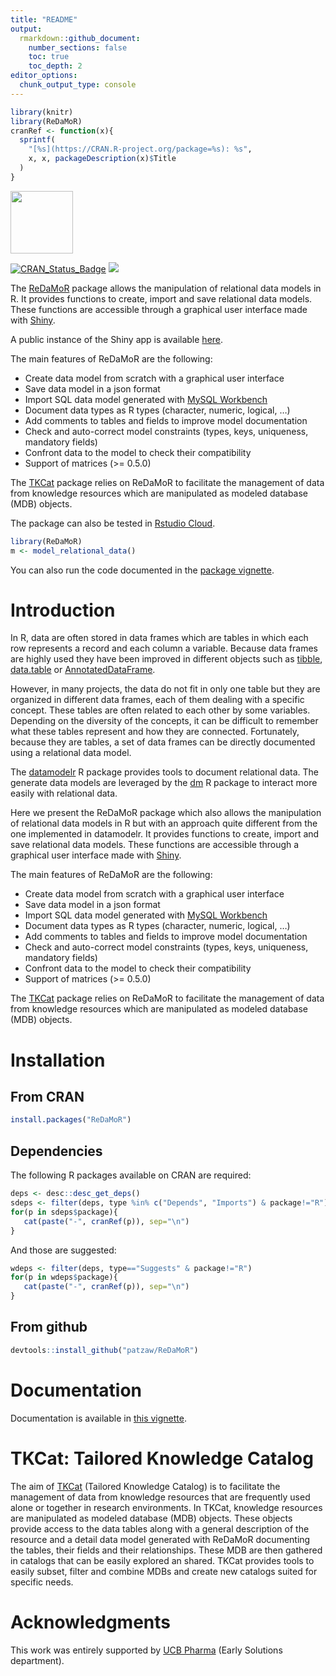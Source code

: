 ```yaml
---
title: "README"
output:
  rmarkdown::github_document:
    number_sections: false
    toc: true
    toc_depth: 2
editor_options: 
  chunk_output_type: console
---
```


```r
library(knitr)
library(ReDaMoR)
cranRef <- function(x){
  sprintf(
    "[%s](https://CRAN.R-project.org/package=%s): %s",
    x, x, packageDescription(x)$Title
  )
}
```

<img src="https://github.com/patzaw/ReDaMoR/raw/master/supp/logo/ReDaMoR.png" width="100px"/>

[![CRAN_Status_Badge](http://www.r-pkg.org/badges/version/ReDaMoR)](https://cran.r-project.org/package=ReDaMoR)
[![](http://cranlogs.r-pkg.org/badges/ReDaMoR)](https://cran.r-project.org/package=ReDaMoR)

The [ReDaMoR](https://patzaw.github.io/ReDaMoR/) package allows the manipulation
of relational data models in R. It
provides functions to create, import and save relational data models. These
functions are accessible through a graphical user interface made with
[Shiny](https://shiny.rstudio.com/).

A public instance of the Shiny app is available
[here](https://pgodard.shinyapps.io/ReDaMoR).

The main features of ReDaMoR are the following:

-   Create data model from scratch with a graphical user interface
-   Save data model in a json format
-   Import SQL data model generated with [MySQL
    Workbench](https://www.mysql.com/products/workbench/)
-   Document data types as R types (character, numeric, logical, ...)
-   Add comments to tables and fields to improve model documentation
-   Check and auto-correct model constraints (types, keys, uniqueness, mandatory
    fields)
-   Confront data to the model to check their compatibility
-   Support of matrices (\>= 0.5.0)

The [TKCat](https://patzaw.github.io/TKCat/) package relies on ReDaMoR to
facilitate the management of data from knowledge resources which are manipulated
as modeled database (MDB) objects.

The package can also be tested in [Rstudio
Cloud](https://rstudio.cloud/project/1033803).

```r
library(ReDaMoR)
m <- model_relational_data()
```

You can also run the code documented in the [package
vignette](https://patzaw.github.io/ReDaMoR/articles/ReDaMoR.html).

# Introduction

In R, data are often stored in data frames which are tables in which each row
represents a record and each column a variable. Because data frames are highly
used they have been improved in different objects such as
[tibble](https://tibble.tidyverse.org/),
[data.table](https://rdatatable.gitlab.io/data.table/) or
[AnnotatedDataFrame](https://bioconductor.org/packages/release/bioc/html/Biobase.html).

However, in many projects, the data do not fit in only one table but they are
organized in different data frames, each of them dealing with a specific
concept. These tables are often related to each other by some variables.
Depending on the diversity of the concepts, it can be difficult to remember what
these tables represent and how they are connected. Fortunately, because they are
tables, a set of data frames can be directly documented using a relational data
model.

The [datamodelr](https://github.com/bergant/datamodelr) R package provides tools
to document relational data. The generate data models are leveraged by the
[dm](https://github.com/cynkra/dm) R package to interact more easily with
relational data.

Here we present the ReDaMoR package which also allows the manipulation of
relational data models in R but with an approach quite different from the one
implemented in datamodelr. It provides functions to create, import and save
relational data models. These functions are accessible through a graphical user
interface made with [Shiny](https://shiny.rstudio.com/).

The main features of ReDaMoR are the following:

-   Create data model from scratch with a graphical user interface
-   Save data model in a json format
-   Import SQL data model generated with [MySQL
    Workbench](https://www.mysql.com/products/workbench/)
-   Document data types as R types (character, numeric, logical, ...)
-   Add comments to tables and fields to improve model documentation
-   Check and auto-correct model constraints (types, keys, uniqueness, mandatory
    fields)
-   Confront data to the model to check their compatibility
-   Support of matrices (\>= 0.5.0)

The [TKCat](https://patzaw.github.io/TKCat/) package relies on ReDaMoR to
facilitate the management of data from knowledge resources which are manipulated
as modeled database (MDB) objects.

# Installation

## From CRAN

```r
install.packages("ReDaMoR")
```

## Dependencies

The following R packages available on CRAN are required:

```r
deps <- desc::desc_get_deps()
sdeps <- filter(deps, type %in% c("Depends", "Imports") & package!="R")
for(p in sdeps$package){
   cat(paste("-", cranRef(p)), sep="\n")
}
```

And those are suggested:

```r
wdeps <- filter(deps, type=="Suggests" & package!="R")
for(p in wdeps$package){
   cat(paste("-", cranRef(p)), sep="\n")
}
```

## From github

```r
devtools::install_github("patzaw/ReDaMoR")
```

# Documentation

Documentation is available
in [this vignette](https://patzaw.github.io/ReDaMoR/articles/ReDaMoR.html).

# TKCat: Tailored Knowledge Catalog

The aim of [TKCat](https://patzaw.github.io/TKCat/) (Tailored Knowledge Catalog)
is to facilitate the management of data from knowledge resources that are
frequently used alone or together in research environments. In TKCat, knowledge
resources are manipulated as modeled database (MDB) objects. These objects
provide access to the data tables along with a general description of the
resource and a detail data model generated with ReDaMoR documenting the tables,
their fields and their relationships. These MDB are then gathered in catalogs
that can be easily explored an shared. TKCat provides tools to easily subset,
filter and combine MDBs and create new catalogs suited for specific needs.

# Acknowledgments

This work was entirely supported by [UCB Pharma](https://www.ucb.com/) (Early
Solutions department).
